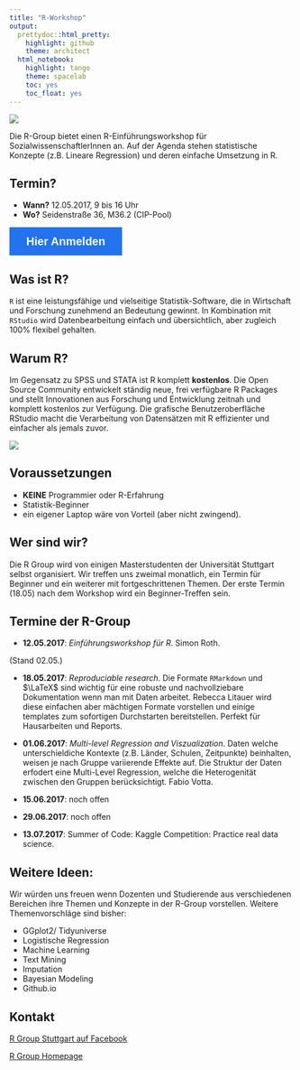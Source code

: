 ```yaml
---
title: "R-Workshop"
output:
  prettydoc::html_pretty:
    highlight: github
    theme: architect
  html_notebook:
    highlight: tango
    theme: spacelab
    toc: yes
    toc_float: yes
---
```


<img src= "bestearthpicever.jpg">

Die R-Group bietet einen R-Einführungsworkshop für SozialwissenschaftlerInnen an. Auf der Agenda stehen statistische Konzepte (z.B. Lineare Regression) und deren einfache Umsetzung in R. 

## Termin?
* **Wann?** 12.05.2017, 9 bis 16 Uhr
* **Wo?** Seidenstraße 36, M36.2 (CIP-Pool)

<div align ="center"><a href="https://goo.gl/forms/aY2JU4avq54XYynV2" 
style="background-color:#2273ec;border-radius:px;color:#ffffff;display:inline-block;font-family:sans-serif;font-size:20px;font-weight:bold;line-height:50px;text-align:center;text-decoration:none;width:200px;-webkit-text-size-adjust:none;">Hier Anmelden</a></div>

## Was ist R?

`R` ist eine leistungsfähige und vielseitige Statistik-Software, die in Wirtschaft und Forschung zunehmend an Bedeutung gewinnt. In Kombination mit `RStudio` wird Datenbearbeitung einfach und übersichtlich, aber zugleich 100% flexibel gehalten.

## Warum R?

Im Gegensatz zu SPSS und STATA ist R komplett **kostenlos**. Die Open Source Community entwickelt ständig neue, frei verfügbare R Packages und stellt Innovationen aus Forschung und Entwicklung zeitnah und komplett kostenlos zur Verfügung. Die grafische Benutzeroberfläche RStudio macht die Verarbeitung von Datensätzen mit R effizienter und einfacher als jemals zuvor. 

![](rstudio_screen.png)

## Voraussetzungen

* **KEINE** Programmier oder R-Erfahrung 
* Statistik-Beginner
* ein eigener Laptop wäre von Vorteil (aber nicht zwingend).


## Wer sind wir?

Die R Group wird von einigen Masterstudenten der Universität Stuttgart selbst organisiert. Wir treffen uns 
zweimal monatlich, ein Termin für Beginner und ein weiterer mit fortgeschrittenen Themen. Der erste Termin (18.05) nach dem Workshop wird ein Beginner-Treffen sein. 


## Termine der R-Group

- **12.05.2017**: *Einführungsworkshop für R*. Simon Roth.

(Stand 02.05.)

- **18.05.2017**: *Reproduciable research*. Die Formate `RMarkdown` und $\LaTeX$ sind wichtig für eine robuste und nachvollziebare Dokumentation wenn man mit Daten arbeitet. Rebecca Litauer wird diese einfachen aber mächtigen Formate vorstellen und einige templates zum sofortigen Durchstarten bereitstellen. Perfekt für Hausarbeiten und Reports. 

- **01.06.2017**: *Multi-level Regression and Viszualization*. Daten welche unterschieldiche Kontexte (z.B. Länder, Schulen, Zeitpunkte) beinhalten, weisen je nach Gruppe variierende Effekte auf. Die Struktur der Daten erfodert eine Multi-Level Regression, welche die Heterogenität zwischen den Gruppen berücksichtigt. Fabio Votta.

- **15.06.2017**: noch offen
- **29.06.2017**: noch offen
- **13.07.2017**: Summer of Code: Kaggle Competition: Practice real data science. 

## Weitere Ideen: 

Wir würden uns freuen wenn Dozenten und Studierende aus verschiedenen Bereichen ihre
Themen und Konzepte in der R-Group vorstellen. Weitere Themenvorschläge sind bisher:

* GGplot2/ Tidyuniverse
* Logistische Regression
* Machine Learning 
* Text Mining
* Imputation
* Bayesian Modeling
* Github.io

## Kontakt

[R Group Stuttgart auf Facebook](https://www.facebook.com/groups/rstuttgart/)

[R Group Homepage](r-group-stuttgart.github.io)

